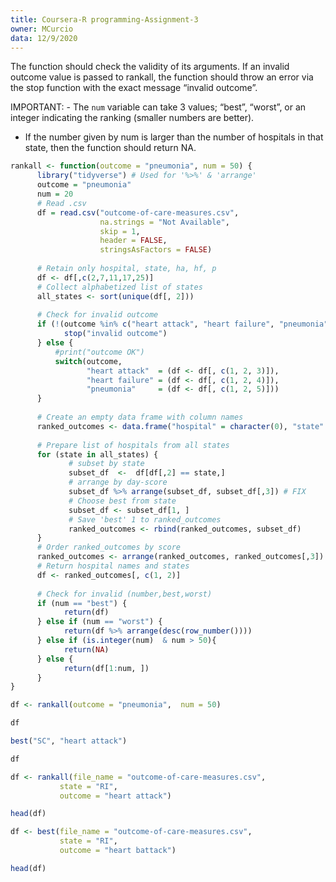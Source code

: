 ```yaml
---
title: Coursera-R programming-Assignment-3
owner: MCurcio
data: 12/9/2020
---
```


The function should check the validity of its arguments. If an invalid outcome value is passed to rankall,
the function should throw an error via the stop function with the exact message “invalid outcome”. 

IMPORTANT:
- The `num` variable can take 3 values; “best”, “worst”, or an integer indicating the ranking (smaller numbers are better).

- If the number given by num is larger than the number of hospitals in that state, then the function should
return NA.

```r
rankall <- function(outcome = "pneumonia", num = 50) {
      library("tidyverse") # Used for '%>%' & 'arrange'
      outcome = "pneumonia"
      num = 20
      # Read .csv
      df = read.csv("outcome-of-care-measures.csv",
                    na.strings = "Not Available",
                    skip = 1,
                    header = FALSE,
                    stringsAsFactors = FALSE)
      
      # Retain only hospital, state, ha, hf, p
      df <- df[,c(2,7,11,17,25)]
      # Collect alphabetized list of states
      all_states <- sort(unique(df[, 2]))
      
      # Check for invalid outcome
      if (!(outcome %in% c("heart attack", "heart failure", "pneumonia"))) { 
            stop("invalid outcome") 
      } else { 
          #print("outcome OK") 
          switch(outcome,
                 "heart attack"  = (df <- df[, c(1, 2, 3)]),
                 "heart failure" = (df <- df[, c(1, 2, 4)]),
                 "pneumonia"     = (df <- df[, c(1, 2, 5)]))
      }
      
      # Create an empty data frame with column names
      ranked_outcomes <- data.frame("hospital" = character(0), "state" = character(0))
      
      # Prepare list of hospitals from all states
      for (state in all_states) {
             # subset by state 
             subset_df  <-  df[df[,2] == state,] 
             # arrange by day-score
             subset_df %>% arrange(subset_df, subset_df[,3]) # FIX
             # Choose best from state
             subset_df <- subset_df[1, ] 
             # Save 'best' 1 to ranked_outcomes
             ranked_outcomes <- rbind(ranked_outcomes, subset_df)
      }
      # Order ranked_outcomes by score
      ranked_outcomes <- arrange(ranked_outcomes, ranked_outcomes[,3])
      # Return hospital names and states
      df <- ranked_outcomes[, c(1, 2)]
      
      # Check for invalid (number,best,worst)
      if (num == "best") {
            return(df)
      } else if (num == "worst") {
            return(df %>% arrange(desc(row_number())))
      } else if (is.integer(num)  & num > 50){
            return(NA)
      } else {
            return(df[1:num, ])
      }
}
```


```r
df <- rankall(outcome = "pneumonia",  num = 50)

df
```


```r
best("SC", "heart attack")

df
```


```r
df <- rankall(file_name = "outcome-of-care-measures.csv",
           state = "RI", 
           outcome = "heart attack")

head(df)
```

```r
df <- best(file_name = "outcome-of-care-measures.csv",
           state = "RI", 
           outcome = "heart battack")

head(df)
```
















